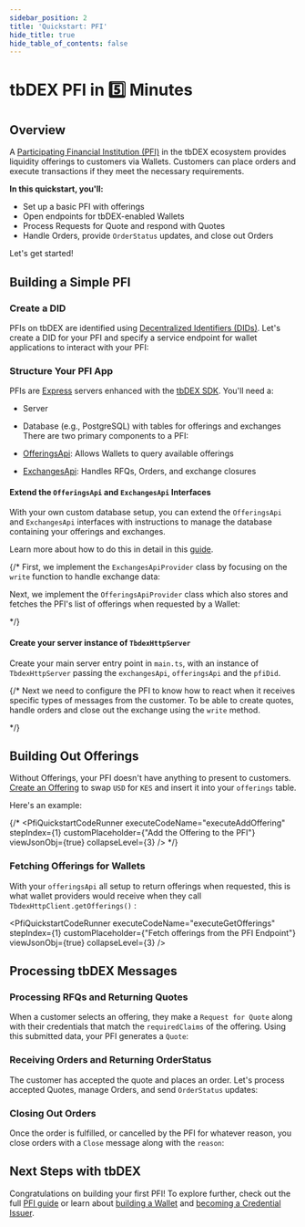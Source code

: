 ```yaml
---
sidebar_position: 2
title: 'Quickstart: PFI'
hide_title: true
hide_table_of_contents: false
---
```



<QuickstartExecutionProvider>

# tbDEX PFI in 5️⃣ Minutes

## Overview

A [Participating Financial Institution (PFI)](/docs/tbdex/pfi/overview) in the tbDEX ecosystem provides liquidity offerings to customers via Wallets. Customers can place orders and execute transactions if they meet the necessary requirements.

**In this quickstart, you'll:**

- Set up a basic PFI with offerings
- Open endpoints for tbDEX-enabled Wallets
- Process Requests for Quote and respond with Quotes
- Handle Orders, provide `OrderStatus` updates, and close out Orders

Let's get started!

## Building a Simple PFI

### Create a DID

PFIs on tbDEX are identified using [Decentralized Identifiers (DIDs)](/docs/web5/decentralized-identifiers/what-are-dids). Let's create a DID for your PFI and specify a service endpoint for wallet applications to interact with your PFI:

<CodeSnippet snippetName="pfiOverviewCreateDid" />
<PfiQuickstartCodeRunner executeCodeName="executeDidCreate" stepIndex={0} customPlaceholder={"See PFI DID"} />

### Structure Your PFI App

PFIs are [Express](https://expressjs.com/) servers enhanced with the [tbDEX SDK](/docs/tbdex/). You'll need a:

- Server
- Database (e.g., PostgreSQL) with tables for offerings and exchanges
There are two primary components to a PFI:

- [OfferingsApi](/docs/tbdex/pfi/anatomy-of-a-pfi/#offerings-api-provider): Allows Wallets to query available offerings
- [ExchangesApi](/docs/tbdex/pfi/anatomy-of-a-pfi/#exchange-api-provider): Handles RFQs, Orders, and exchange closures

#### Extend the `OfferingsApi` and `ExchangesApi` Interfaces
With your own custom database setup, you can extend the `OfferingsApi` and `ExchangesApi` interfaces with instructions to manage the database containing your offerings and exchanges.

Learn more about how to do this in detail in this [guide](/docs/tbdex/pfi/anatomy-of-a-pfi).

{/* First, we implement the `ExchangesApiProvider` class by focusing on the `write` function to handle exchange data:

<CodeSnippet snippetName="pfiOverviewWriteJs" title="exchangesApiProvider.ts" />

Next, we implement the `OfferingsApiProvider` class which also stores and fetches the PFI's list of offerings when requested by a Wallet:

<CodeSnippet snippetName="pfiOverviewReadOfferingsJs" title="offeringsApiProvider.ts" /> */}

#### Create your server instance of `TbdexHttpServer`
Create your main server entry point in `main.ts`, with an instance of `TbdexHttpServer` passing the `exchangesApi`, `offeringsApi` and the `pfiDid`.

<CodeSnippet snippetName="pfiOverviewConfigJs" title="main.ts" />



{/* Next we need to configure the PFI to know how to react when it receives specific types of messages from the customer. To be able to create quotes, handle orders and close out the exchange using the `write` method.

<CodeSnippet snippetName="pfiOverviewServerRoutesJs" title="main.ts" /> */}

## Building Out Offerings

Without Offerings, your PFI doesn't have anything to present to customers. [Create an Offering](/docs/tbdex/pfi/creating-offerings) to swap `USD` for `KES` and insert it into your `offerings` table.

Here's an example:

<CodeSnippet snippetName="pfiCreateQuickstartOfferingJs" title="offeringsApiProvider.ts" />

{/* <PfiQuickstartCodeRunner executeCodeName="executeAddOffering" stepIndex={1} customPlaceholder={"Add the Offering to the PFI"} viewJsonObj={true} collapseLevel={3} /> */}

### Fetching Offerings for Wallets

With your `offeringsApi` all setup to return offerings when requested, this is what wallet providers would receive when they call `TbdexHttpClient.getOfferings()` :

<PfiQuickstartCodeRunner executeCodeName="executeGetOfferings" stepIndex={1} customPlaceholder={"Fetch offerings from the PFI Endpoint"} viewJsonObj={true} collapseLevel={3} />

## Processing tbDEX Messages

### Processing RFQs and Returning Quotes

When a customer selects an offering, they make a `Request for Quote` along with their credentials that match the `requiredClaims` of the offering. Using this submitted data, your PFI generates a  `Quote`:

<CodeSnippet snippetName="pfiCreateQuoteJs" title="exchangeApiProvider.ts" />
<PfiQuickstartCodeRunner executeCodeName="executeGetQuote" stepIndex={2} customPlaceholder={"See the Quote"} viewJsonObj={true} collapseLevel={1} />

### Receiving Orders and Returning OrderStatus

The customer has accepted the quote and places an order. Let's process accepted Quotes, manage Orders, and send `OrderStatus` updates:

<CodeSnippet snippetName="pfiOrderStatusJs" title="exchangeApiProvider.ts" />
<PfiQuickstartCodeRunner executeCodeName="executeGetOrderStatus" stepIndex={3} customPlaceholder={"See the OrderStatus"} viewJsonObj={true} collapseLevel={1} />

### Closing Out Orders

Once the order is fulfilled, or cancelled by the PFI for whatever reason, you close orders with a `Close` message along with the `reason`:

<CodeSnippet snippetName="pfiCloseOrderJs" title="exchangeApiProvider.ts" />
<PfiQuickstartCodeRunner executeCodeName="executeGetClose" stepIndex={4} customPlaceholder={"See the Close Message"} viewJsonObj={true} collapseLevel={1} />

## Next Steps with tbDEX

Congratulations on building your first PFI! To explore further, check out the full [PFI guide](/docs/tbdex/pfi/overview) or learn about [building a Wallet](/docs/tbdex/wallet/overview) and [becoming a Credential Issuer](/docs/tbdex/issuer/overview).


</QuickstartExecutionProvider>

